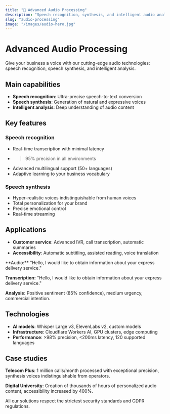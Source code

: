 ```yaml
---
title: "🎵 Advanced Audio Processing"
description: "Speech recognition, synthesis, and intelligent audio analysis solutions"
slug: "audio-processing"
image: "/images/audio-hero.jpg"
---
```


# Advanced Audio Processing

Give your business a voice with our cutting-edge audio technologies: speech recognition, speech synthesis, and intelligent analysis.

## Main capabilities

- **Speech recognition**: Ultra-precise speech-to-text conversion
- **Speech synthesis**: Generation of natural and expressive voices
- **Intelligent analysis**: Deep understanding of audio content

## Key features

### Speech recognition
- Real-time transcription with minimal latency
- >95% precision in all environments
- Advanced multilingual support (50+ languages)
- Adaptive learning to your business vocabulary

### Speech synthesis
- Hyper-realistic voices indistinguishable from human voices
- Total personalization for your brand
- Precise emotional control
- Real-time streaming

## Applications

- **Customer service**: Advanced IVR, call transcription, automatic summaries
- **Accessibility**: Automatic subtitling, assisted reading, voice translation

<Expandable title="Transcription example">
  **Audio:** "Hello, I would like to obtain information about your express delivery service."

  **Transcription:** "Hello, I would like to obtain information about your express delivery service."

  **Analysis:** Positive sentiment (85% confidence), medium urgency, commercial intention.
</Expandable>

## Technologies

- **AI models**: Whisper Large v3, ElevenLabs v2, custom models
- **Infrastructure**: Cloudflare Workers AI, GPU clusters, edge computing
- **Performance**: >98% precision, <200ms latency, 120 supported languages

## Case studies

**Telecom Plus**: 1 million calls/month processed with exceptional precision, synthesis voices indistinguishable from operators.

**Digital University**: Creation of thousands of hours of personalized audio content, accessibility increased by 400%.

<Note>
  All our solutions respect the strictest security standards and GDPR regulations.
</Note>